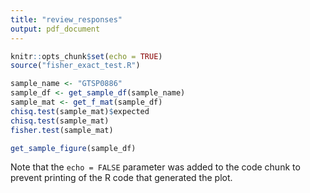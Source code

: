 ```yaml
---
title: "review_responses"
output: pdf_document
---
```


```r
knitr::opts_chunk$set(echo = TRUE)
source("fisher_exact_test.R")
```





```r
sample_name <- "GTSP0886"
sample_df <- get_sample_df(sample_name)
sample_mat <- get_f_mat(sample_df)
chisq.test(sample_mat)$expected
chisq.test(sample_mat)
fisher.test(sample_mat)

get_sample_figure(sample_df)
```

Note that the `echo = FALSE` parameter was added to the code chunk to prevent printing of the R code that generated the plot.
